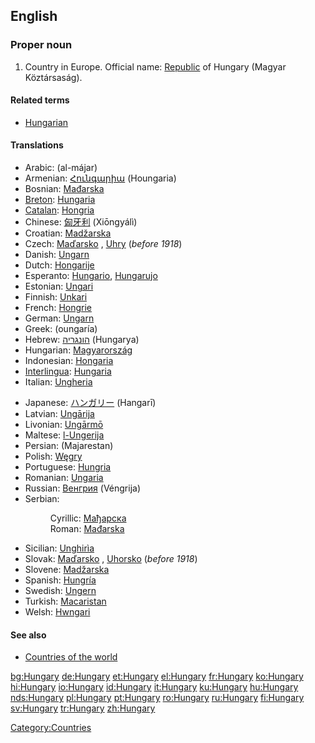 ==English==
{{wikipedia}}

===Proper noun===
{{en-proper noun}}

# Country in Europe. Official name: [[Republic]] of Hungary (Magyar Köztársaság).

====Related terms====
*[[Hungarian]]

====Translations====
{{trans-top|the country}}
*Arabic: {{ARchar|[[المجر]]}} (al-májar)
*Armenian: [[Հունգարիա]] (Houngaria)
*Bosnian: [[Mađarska]] {{f}}
*[[Breton]]: [[Hungaria]]
*[[Catalan]]: [[Hongria]]
*Chinese: [[匈牙利]] (Xiōngyálì)
*Croatian: [[Madžarska]]
*Czech: [[Maďarsko]] {{n}}, [[Uhry]] {{p}} (''before 1918'')
*Danish: [[Ungarn]]
*Dutch: [[Hongarije]] {{n}}
*Esperanto: [[Hungario]], [[Hungarujo]]
*Estonian: [[Ungari]]
*Finnish: [[Unkari]]
*French: [[Hongrie]] {{f}}
*German: [[Ungarn]] {{n}}
*Greek: {{t|el|Ουγγαρία|f|}} (oungaría)
*Hebrew: [[הונגריה]] (Hungarya)
*Hungarian: [[Magyarország]]
*Indonesian: [[Hongaria]]
*[[Interlingua]]: [[Hungaria]]
*Italian: [[Ungheria]] {{f}}
{{trans-mid}}
*Japanese: [[ハンガリー]] (Hangarī)
*Latvian: [[Ungārija]] {{f}}
*Livonian: [[Ungārmō]]
*Maltese: [[l-Ungerija]]
*Persian: {{FAchar|[[مجارستان]]}} (Majarestan)
*Polish: [[Węgry]] {{p}}
*Portuguese: [[Hungria]] {{f}}
*Romanian: [[Ungaria]] {{f}}
*Russian: [[Венгрия]] (Véngrija) {{f}}
*Serbian:
*:Cyrillic: [[Мађарска]] {{f}}
*:Roman: [[Mađarska]] {{f}}
*Sicilian: [[Unghirìa]] {{f}}
*Slovak: [[Maďarsko]] {{n}}, [[Uhorsko]] {{n}} (''before 1918'')
*Slovene: [[Madžarska]] {{f}}
*Spanish: [[Hungría]] {{f}}
*Swedish: [[Ungern]]
*Turkish: [[Macaristan]]
*Welsh: [[Hwngari]]
{{trans-bottom}}

====See also====
*[[Countries of the world]]

[[Category:Countries]]

[[bg:Hungary]]
[[de:Hungary]]
[[et:Hungary]]
[[el:Hungary]]
[[fr:Hungary]]
[[ko:Hungary]]
[[hi:Hungary]]
[[io:Hungary]]
[[id:Hungary]]
[[it:Hungary]]
[[ku:Hungary]]
[[hu:Hungary]]
[[nds:Hungary]]
[[pl:Hungary]]
[[pt:Hungary]]
[[ro:Hungary]]
[[ru:Hungary]]
[[fi:Hungary]]
[[sv:Hungary]]
[[tr:Hungary]]
[[zh:Hungary]]